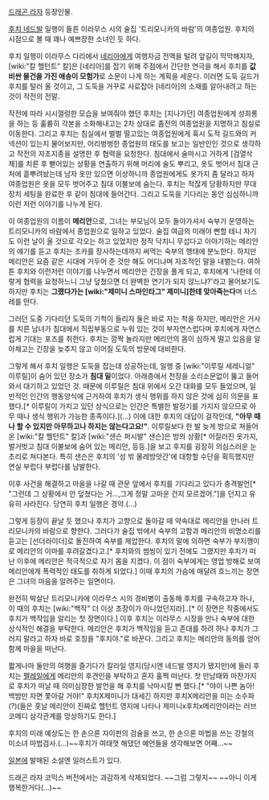 [[드래곤 라자]] 등장인물. 


[[후치 네드발]] 일행이 들른 이라무스 시의  술집 '트리모니카의 바람'의 여종업원.  후치의 시점으로 볼 때 꽤나 예쁘장한 소녀인 듯 하다.

후치 일행이 이라무스 다리에서 [[네리아]]에게 여행자금 전액을 털려 앞길이 막막해지자, [wiki:"칼 헬턴트" 칼]은 [네리아]를 잡기 위해 주점에서 간단한 연극을 해서 후치를 '''값비싼 물건을 가진 애송이 모험가'''로 소문이 나게 하는 계획을 세운다. 이러면 도둑 길드가 후치를 털러 올 것이고, 그 도둑을 거꾸로 사로잡아 [네리아]의 소재를 알아내려고 하는 것이 작전의 전말.

작전에 따라 시시껄렁한 모습을 보여줘야 했던 후치는 [지나가던] 여종업원에게 성희롱을 하는 등 훌륭히 각본을 소화해내고는 2차 상대로 좀전의 여종업원을 지명하고 침실로 이동한다. 그리고 후치는 침실에서 벌벌 떨고있는 여종업원에게 혹시 도적 길드와의 커넥션이 있는지 물어보지만, 어리벙벙한 종업원의 태도를 보고는 일반인인 것으로 생각하고 작전의 자초지종을 설명한 후 협력을 요청한다. 침대에서 술마시고 거하게 [검열삭제]를 치른 후 뻗어있는 상황을 연출하기 위해 머리에 술도 뿌리고, 옷도 벗어서 침대 근처에 흩뿌려놨는데 남자 옷만 있으면 이상하니까 종업원에게도 옷가지 좀 달라고 하자 여종업원은 옷을 모두 벗어주고 침대 이불보에 숨는다. 후치는 적잖게 당황하지만 무대장치 세팅을 완료한 후 같이 침대에 들어간다. 그리고 도둑을 기다리는 동안 심심하니까 이런 저런 이야기를 나누게 된다.

이 여종업원의 이름이 '''메리안'''으로, 그녀는 부모님이 모두 돌아가셔서 숙부가 운영하는 트리모니카의 바람에서 종업원으로 일하고 있었다. 술집 여급의 미래야 뻔할 테니 자기도 이런 날이 올 것으로 각오는 하고 있었지만 정작 닥치니 무섭다고 이야기하는 메리안의 얘기를 듣고 후치는 조카를 장사하는데까지 써먹는 숙부의 행태에 분노한다. 하지만 메리안은 요즘 같은 시대에 거두어 준 것만 해도 어디냐며 자조적인 말을 내뱉는다. 여하튼 후치와 이런저런 이야기를 나누면서 메리안은 긴장을 풀게 되고, 후치에게 '나한테 이렇게 협력을 요청하느니 그냥 덮쳤으면 더 완벽한 연기가 되지 않느냐?'라고 물어보기도 하지만 후치는 '''그랬다가는 [wiki:"제미니 스마인타그" 제미니]한테 맞아죽는다'''며 너스레를 떤다.

그러던 도중 기다리던 도둑의 기척이 들리자 둘은 바로 자는 척을 하지만, 메리안은 거사를 치른 남녀가 침대에서 직립부동으로 누워 있는 것이 부자연스럽다며 후치에게 자연스럽게 기대는 포즈를 취한다. 후치는 깜짝 놀라지만 메리안의 몸이 심하게 떨고 있음을 알아채고는 긴장을 늦추지 않고 이어질 도둑의 방문에 대비한다.

그렇게 해서 후치 일행은 도둑을 잡는데 성공하는데, 일행 중 [wiki:"이루릴 세레니얼" 이루릴]이 숨어 있던 장소가 '''침대 밑'''이었다. 아래층에서 천장을 소리소문없이 뚫고 들어와서 대기하고 있었던 것. 때문에 이루릴은 침대 위에서 오간 대화를 모두 들었으며, 일반적인 인간의 행동양식에 근거하여 후치가 생식 행위를 하지 않은 것에 심히 의문을 표했다.[* 이루릴이 가지고 있던 상식으로는 인간은 특별한 발정기를 가지지 않으므로 아무 때나 생식 행위가 가능한 종족이다.](...) 이에 대한 후치의 대답이 걸작인데, '''"아무 때나 할 수 있지만 아무하고나 하지는 않는다고요!"'''. 이루릴보다 한 발 늦게 방으로 쳐들어온 [wiki:"칼 헬턴트" 칼]과 [wiki:"샌슨 퍼시발" 샌슨]은 방의 상황[* 어질러진 옷가지, 벌거벗고 침대 이불보에 숨어 있는 메리안, 등등.]을 보고 후치를 굉장히 의심스러운 눈초리로 쳐다본다.  특히 샌슨은 후치의 '성 밖 물레방앗간'에 대항할 수단을 획득했지만 연실 부럽다 부럽다를 남발한다.

이후 사건을 해결하고 마을을 나갈 때 관문 앞에서 후치를 기다리고 있다가 충격발언[* "그런데 그 상황에서 안 덮쳤다는 거…,그게 정말 고마운 건지 모르겠어."]을 던지고 유유히 사라진다. 당연히 후치 일행은 경악.(...)

그렇게 등장이 끝날 듯 했으나 후치가 고향으로 돌아갈 때 약속대로 메리안을 만나러 트리모니카의 바람으로 향한다. 그러다가 술집 밖에서 숙부의 고함과 메리안의 비명소리를 듣고는 [선더라이더]로 돌진하여 숙부를 제압한다. 후치의 말에 의하면 숙부가 부지깽이로 메리안의 이마를 후려갈겼다고.[* 후치와의 썸씽이 있기 전에도 그랬지만 후치가 떠난 이후에 메리안은 적극적으로 자기 몸을 지켰다. 이 점이 숙부에게는 영업 방해로 보여 메리안에게 폭력적인 태도를 취하게 되었다.] 이때 후치의 가슴에 매달려 흐느끼는 장면은 그녀의 마음을 알려주는 일면이다. 

완전히 박살난 트리모니카에 이라무스 시의 경비병이 출동해 후치를 구속하고자 하나, 이 때의 후치는 [wiki:"백작" 더 이상 초장이가 아니었던지라]..[* 이 장면은 작중에서도 후치가 백작임을 알리는 첫 장면이다.] 이후 후치는 이라무스 시장을 만나 숙부에 대한 상식적인 해결을 부탁한다. 메리안은 후치가 백작임을 듣고 존대를 하려 하나 후치가 그러지 말라고 하자 바로 호칭을 "후치야."로 바꾼다. 그리고 후치는 메리안의 동의를 얻어 함께 마을을 떠난다.

짧게나마 둘만의 여행을 즐기다가 칼라일 영지(당시엔 네드발 영지가 됐지만)에 들러 후치는 [[펠레일]]에게 메리안의 후견인을 부탁하고 혼자 훌쩍 떠난다. 첫 만남때와 마찬가지로 후치가 떠날 때 의미심장한 발언을 해 후치를 낙마시킬 뻔 했다.[* "야이 나쁜 놈아! 백밤만 자면 쫓아갈 거야!" 후치X제미니가 대세긴 하지만 후치X메리안을 미는 소수파(?)(들은 훗날 메리안이 진짜로 헬턴트 영지에 나타나 제미니x후치x메리안이라는 러브코메디 삼각관계를 망상하기도 한다.]

후치의 미래 예상도는 한 손으론 자이펀의 검술을 쓰고, 한 손으론 마법을 쓰는 강철의 미소녀 마법검사.(...)~~후치가 여태껏 해댔던 예언들을 생각해보면 어째...~~

[[일본]]에 발매된 소설엔 일러스트가 있다.

드래곤 라자 코믹스 버전에서는 과감하게 삭제되었다. ~~그럼 그렇지~~ ~~아니 이게 행복한거다(...)~~
